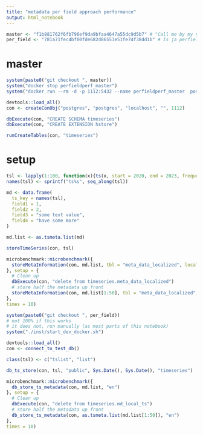 ```yaml
---
title: "metadata per field approach performance"
output: html_notebook
---
```


```r
master <- "f1b881762f6fb796ef9da9bfaa4647a55dc9d5b7" # "Call me by my name!" xD
per_field <- "781a71fec4bf00fde682d86553e51fe74f38dd1b" # Is ja perfield! (cause this needs a pun too)
```


# master
```r
system(paste0("git checkout ", master))
system("docker stop perfieldperf_master")
system("docker run --rm -d -p 1112:5432 --name perfieldperf_master  postgres:11")

devtools::load_all()
con <- createConObj("postgres", "postgres", "localhost", "", 1112)

dbExecute(con, "CREATE SCHEMA timeseries")
dbExecute(con, "CREATE EXTENSION hstore")

runCreateTables(con, "timeseries")
```

# setup
```r
tsl <- lapply(1:100, function(x){ts(x, start = 2020, end = 2023, frequency = 4)})
names(tsl) <- sprintf("ts%s", seq_along(tsl))

md <- data.frame(
  ts_key = names(tsl),
  field1 = 1,
  field2 = 2,
  field3 = "some text value",
  field4 = "have some more"
)

md.list <- as.tsmeta.list(md)
```

```r
storeTimeSeries(con, tsl)

microbenchmark::microbenchmark({
  storeMetaInformation(con, md.list, tbl = "meta_data_localized", locale = "en")
}, setup = {
  # Clean up
  dbExecute(con, "delete from timeseries.meta_data_localized")
  # store half the metadata up front
  storeMetaInformation(con, md.list[1:50], tbl = "meta_data_localized", locale = "en")
},
times = 10)
```

```r
system(paste0("git checkout ", per_field))
# not 100% if this works
# it does not, run manually (as most parts of this notebook)
system("./inst/start_dev_docker.sh")

devtools::load_all()
con <- connect_to_test_db()

class(tsl) <- c("tslist", "list")

db_ts_store(con, tsl, "public", Sys.Date(), Sys.Date(), "timeseries")
```

```r
microbenchmark::microbenchmark({
  db_store_ts_metadata(con, md.list, "en")
}, setup = {
  # Clean up
  dbExecute(con, "delete from timeseries.md_local_ts")
  # store half the metadata up front
  db_store_ts_metadata(con, as.tsmeta.list(md.list[1:50]), "en")
},
times = 10)
```
